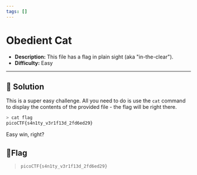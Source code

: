 ---
tags: []
---
# Obedient Cat

- **Description:** This file has a flag in plain sight (aka "in-the-clear").
- **Difficulty:** Easy

---

## 🔎 Solution
This is a super easy challenge. 
All you need to do is use the `cat` command to display the contents of the provided file - the flag will be right there.
```bash
> cat flag                 
picoCTF{s4n1ty_v3r1f13d_2fd6ed29}
```
Easy win, right?
## 🚩Flag
> `picoCTF{s4n1ty_v3r1f13d_2fd6ed29}`
